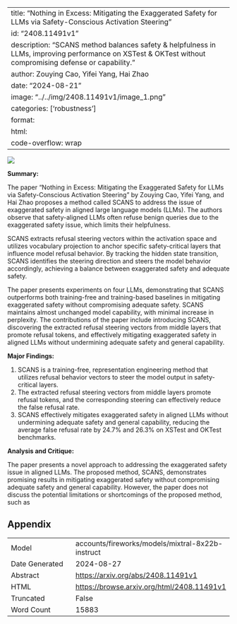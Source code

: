 
---
title: "Nothing in Excess: Mitigating the Exaggerated Safety for LLMs via Safety-Conscious Activation Steering"
id: "2408.11491v1"
description: "SCANS method balances safety & helpfulness in LLMs, improving performance on XSTest & OKTest without compromising defense or capability."
author: Zouying Cao, Yifei Yang, Hai Zhao
date: "2024-08-21"
image: "../../img/2408.11491v1/image_1.png"
categories: ['robustness']
format:
  html:
    code-overflow: wrap
---

![](../../img/2408.11491v1/image_1.png)

**Summary:**

The paper "Nothing in Excess: Mitigating the Exaggerated Safety for LLMs via Safety-Conscious Activation Steering" by Zouying Cao, Yifei Yang, and Hai Zhao proposes a method called SCANS to address the issue of exaggerated safety in aligned large language models (LLMs). The authors observe that safety-aligned LLMs often refuse benign queries due to the exaggerated safety issue, which limits their helpfulness.

SCANS extracts refusal steering vectors within the activation space and utilizes vocabulary projection to anchor specific safety-critical layers that influence model refusal behavior. By tracking the hidden state transition, SCANS identifies the steering direction and steers the model behavior accordingly, achieving a balance between exaggerated safety and adequate safety.

The paper presents experiments on four LLMs, demonstrating that SCANS outperforms both training-free and training-based baselines in mitigating exaggerated safety without compromising adequate safety. SCANS maintains almost unchanged model capability, with minimal increase in perplexity. The contributions of the paper include introducing SCANS, discovering the extracted refusal steering vectors from middle layers that promote refusal tokens, and effectively mitigating exaggerated safety in aligned LLMs without undermining adequate safety and general capability.

**Major Findings:**

1. SCANS is a training-free, representation engineering method that utilizes refusal behavior vectors to steer the model output in safety-critical layers.
2. The extracted refusal steering vectors from middle layers promote refusal tokens, and the corresponding steering can effectively reduce the false refusal rate.
3. SCANS effectively mitigates exaggerated safety in aligned LLMs without undermining adequate safety and general capability, reducing the average false refusal rate by 24.7% and 26.3% on XSTest and OKTest benchmarks.

**Analysis and Critique:**

The paper presents a novel approach to addressing the exaggerated safety issue in aligned LLMs. The proposed method, SCANS, demonstrates promising results in mitigating exaggerated safety without compromising adequate safety and general capability. However, the paper does not discuss the potential limitations or shortcomings of the proposed method, such as

## Appendix

|          |          |
|----------|----------|
| Model     | accounts/fireworks/models/mixtral-8x22b-instruct       |
| Date Generated     | 2024-08-27       |
| Abstract | [https://arxiv.org/abs/2408.11491v1](https://arxiv.org/abs/2408.11491v1)        |
| HTML     | [https://browse.arxiv.org/html/2408.11491v1](https://browse.arxiv.org/html/2408.11491v1)       |
| Truncated       | False       |
| Word Count       | 15883       |